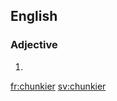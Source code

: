==English==

===Adjective===
{{head|en}}

# {{en-comparative of|chunky}}

[[fr:chunkier]]
[[sv:chunkier]]